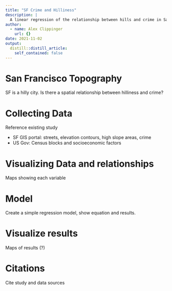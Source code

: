 ```yaml
---
title: "SF Crime and Hilliness"
description: |
  A linear regression of the relationship between hills and crime in San Francisco.
author:
  - name: Alex Clippinger
    url: {}
date: 2021-11-02
output:
  distill::distill_article:
    self_contained: false
---
```



# San Francisco Topography

SF is a hilly city. Is there a spatial relationship between hilliness and crime?

# Collecting Data

Reference existing study

- SF GIS portal: streets, elevation contours, high slope areas, crime
- US Gov: Census blocks and socioeconomic factors

# Visualizing Data and relationships

Maps showing each variable

# Model

Create a simple regression model, show equation and results.

# Visualize results

Maps of results (?)

# Citations

Cite study and data sources